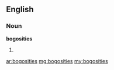 ==English==

===Noun===
'''bogosities'''

# {{plural of|[[bogosity]]}}

[[ar:bogosities]]
[[mg:bogosities]]
[[my:bogosities]]